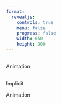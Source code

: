 ```yaml
---
format: 
  revealjs:
    controls: true
    menu: false
    progress: false
    width: 650
    height: 300
---
```


## {auto-animate=true}

Animation

## {auto-animate=true}

Implicit

Animation
